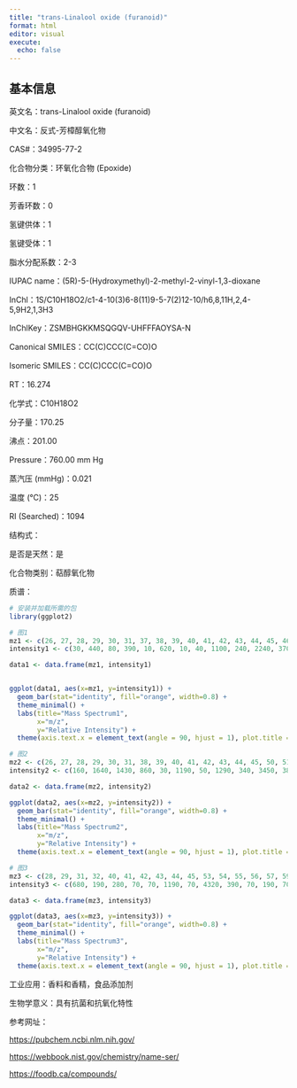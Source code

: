 ```yaml
---
title: "trans-Linalool oxide (furanoid)"
format: html
editor: visual
execute: 
  echo: false
---
```


## 基本信息

英文名：trans-Linalool oxide (furanoid)

中文名：反式-芳樟醇氧化物

CAS#：34995-77-2

化合物分类：环氧化合物 (Epoxide)

环数：1

芳香环数：0

氢键供体：1

氢键受体：1

脂水分配系数：2-3

IUPAC name：(5R)-5-(Hydroxymethyl)-2-methyl-2-vinyl-1,3-dioxane

InChl：1S/C10H18O2/c1-4-10(3)6-8(11)9-5-7(2)12-10/h6,8,11H,2,4-5,9H2,1,3H3

InChlKey：ZSMBHGKKMSQGQV-UHFFFAOYSA-N

Canonical SMILES：CC(C)CCC(C=CO)O

Isomeric SMILES：CC(C)CCC(C=CO)O

RT：16.274

化学式：C10H18O2

分子量：170.25

沸点：201.00

Pressure：760.00 mm Hg

蒸汽压 (mmHg)：0.021

温度 (℃)：25

RI (Searched)：1094

结构式：

是否是天然：是

化合物类别：萜醇氧化物

质谱：

```r
# 安装并加载所需的包
library(ggplot2)

# 图1
mz1 <- c(26, 27, 28, 29, 30, 31, 37, 38, 39, 40, 41, 42, 43, 44, 45, 46, 47, 50, 51, 52, 53, 54, 55, 56, 57, 58, 59, 60, 61, 62, 63, 64, 65, 66, 67, 68, 69, 70, 71, 72, 73, 74, 75, 77, 78, 79, 80, 81, 82, 83, 84, 85, 86, 87, 91, 92, 93, 94, 95, 96, 97, 98, 99, 100, 101, 102, 103, 106, 107, 108, 109, 110, 111, 112, 113, 119, 120, 122, 123, 124, 125, 126, 127, 135, 137, 138, 139, 143, 152, 153, 155, 156, 157)
intensity1 <- c(30, 440, 80, 390, 10, 620, 10, 40, 1100, 240, 2240, 370, 3850, 180, 300, 10, 10, 80, 220, 120, 970, 240, 3800, 380, 640, 170, 9999, 340, 50, 20, 40, 10, 370, 170, 3330, 3670, 1630, 910, 1330, 820, 180, 20, 10, 550, 100, 1420, 120, 1980, 390, 1850, 650, 840, 70, 30, 590, 70, 3630, 5160, 850, 120, 1070, 100, 40, 10, 10, 240, 20, 10, 110, 20, 460, 210, 3450, 640, 60, 150, 20, 10, 20, 10, 70, 10, 20, 20, 710, 70, 10, 50, 20, 10, 750, 70, 10)

data1 <- data.frame(mz1, intensity1)


ggplot(data1, aes(x=mz1, y=intensity1)) +
  geom_bar(stat="identity", fill="orange", width=0.8) + 
  theme_minimal() + 
  labs(title="Mass Spectrum1",
       x="m/z",
       y="Relative Intensity") + 
  theme(axis.text.x = element_text(angle = 90, hjust = 1), plot.title = element_text(hjust = 0.5))  

# 图2
mz2 <- c(26, 27, 28, 29, 30, 31, 38, 39, 40, 41, 42, 43, 44, 45, 50, 51, 52, 53, 54, 55, 56, 57, 58, 59, 60, 61, 63, 64, 65, 66, 67, 68, 69, 70, 71, 72, 73, 74, 76, 77, 78, 79, 80, 81, 82, 83, 84, 85, 86, 89, 91, 92, 93, 94, 95, 96, 97, 98, 99, 102, 107, 109, 110, 111, 112, 113, 117, 119, 121, 123, 125, 137, 138, 143, 147, 149, 152, 155)
intensity2 <- c(160, 1640, 1430, 860, 30, 1190, 50, 1290, 340, 3450, 380, 5820, 280, 350, 60, 180, 90, 810, 220, 4410, 280, 420, 190, 9999, 310, 40, 20, 20, 210, 170, 1920, 4000, 1160, 650, 1040, 680, 220, 10, 10, 350, 110, 720, 80, 1610, 330, 1370, 420, 650, 60, 20, 260, 10, 2300, 4010, 500, 40, 570, 50, 20, 140, 50, 240, 120, 2250, 420, 30, 20, 110, 20, 10, 30, 270, 20, 10, 20, 20, 20, 480)

data2 <- data.frame(mz2, intensity2)

ggplot(data2, aes(x=mz2, y=intensity2)) +
  geom_bar(stat="identity", fill="orange", width=0.8) + 
  theme_minimal() + 
  labs(title="Mass Spectrum2",
       x="m/z",
       y="Relative Intensity") + 
  theme(axis.text.x = element_text(angle = 90, hjust = 1), plot.title = element_text(hjust = 0.5))  

# 图3
mz3 <- c(28, 29, 31, 32, 40, 41, 42, 43, 44, 45, 53, 54, 55, 56, 57, 59, 60, 66, 67, 68, 69, 70, 71, 72, 73, 77, 78, 79, 80, 81, 82, 83, 84, 85, 91, 93, 94, 95, 97, 102, 108, 109, 110, 111, 112, 119, 137, 155)
intensity3 <- c(680, 190, 280, 70, 70, 1190, 70, 4320, 390, 70, 190, 70, 2690, 390, 480, 9999, 280, 190, 2310, 3220, 1390, 590, 920, 590, 70, 70, 70, 1520, 190, 2190, 710, 1390, 710, 710, 190, 2690, 4590, 790, 690, 70, 790, 590, 70, 2320, 490, 70, 390, 480)

data3 <- data.frame(mz3, intensity3)

ggplot(data3, aes(x=mz3, y=intensity3)) +
  geom_bar(stat="identity", fill="orange", width=0.8) + 
  theme_minimal() + 
  labs(title="Mass Spectrum3",
       x="m/z",
       y="Relative Intensity") + 
  theme(axis.text.x = element_text(angle = 90, hjust = 1), plot.title = element_text(hjust = 0.5)) 


```

工业应用：香料和香精，食品添加剂

生物学意义：具有抗菌和抗氧化特性

参考网址：

<https://pubchem.ncbi.nlm.nih.gov/>

<https://webbook.nist.gov/chemistry/name-ser/>

<https://foodb.ca/compounds/>
